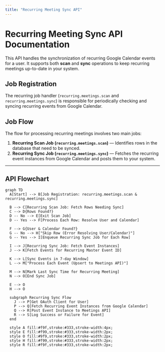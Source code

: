 ```yaml
---
title: "Recurring Meeting Sync API"
---
```


# Recurring Meeting Sync API Documentation

This API handles the synchronization of recurring Google Calendar events for a user. It supports both **scan** and **sync** operations to keep recurring meetings up-to-date in your system.

## Job Registration

The recurring job handler (`recurring.meetings.scan` and `recurring.meetings.sync`) is responsible for periodically checking and syncing recurring events from Google Calendar.

## Job Flow

The flow for processing recurring meetings involves two main jobs:

1. **Recurring Scan Job (`recurring.meetings.scan`)** — Identifies rows in the database that need to be synced.
2. **Recurring Sync Job (`recurring.meetings.sync`)** — Fetches the recurring event instances from Google Calendar and posts them to your system.

---

## API Flowchart

```mermaid
graph TD
  A[Start] --> B[Job Registration: recurring.meetings.scan & recurring.meetings.sync]

  B --> C[Recurring Scan Job: Fetch Rows Needing Sync]
  C --> D{Rows Found?}
  D -- No --> E[Exit Scan Job]
  D -- Yes --> F[Process Each Row: Resolve User and Calendar]

  F --> G{User & Calendar Found?}
  G -- No --> H["Skip Row (Error Resolving User/Calendar)"]
  G -- Yes --> I[Enqueue Recurring Sync Job for Each Row]

  I --> J[Recurring Sync Job: Fetch Event Instances]
  J --> K[Fetch Events for Recurring Master Event ID]

  K --> L[Sync Events in 7-day Window]
  L --> M["Process Each Event (Upsert to Meetings API)"]

  M --> N[Mark Last Sync Time for Recurring Meeting]
  N --> O[End Sync Job]

  E --> O
  H --> O

  subgraph Recurring Sync Flow
    J --> P[Get OAuth Client for User]
    P --> Q[Fetch Recurring Event Instances from Google Calendar]
    Q --> R[Post Event Instance to Meetings API]
    R --> S[Log Success or Failure for Event]
  end

  style A fill:#f9f,stroke:#333,stroke-width:4px;
  style E fill:#f99,stroke:#333,stroke-width:2px;
  style O fill:#9f9,stroke:#333,stroke-width:2px;
  style H fill:#f99,stroke:#333,stroke-width:2px;
  style R fill:#f9f,stroke:#333,stroke-width:2px;
```
